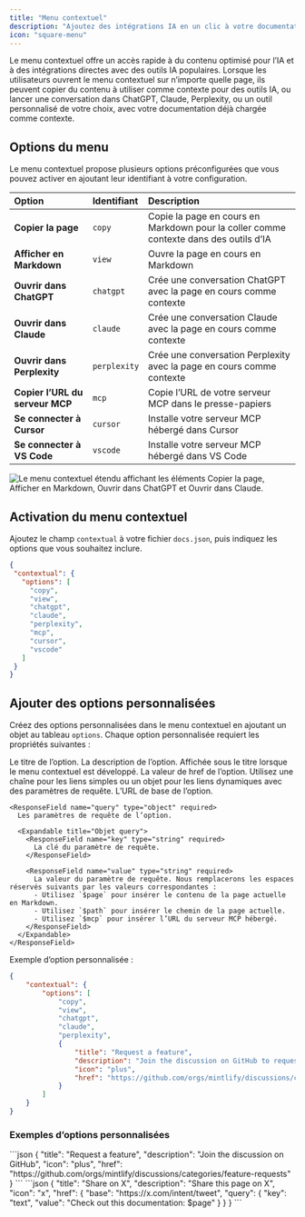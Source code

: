 ```yaml
---
title: "Menu contextuel"
description: "Ajoutez des intégrations IA en un clic à votre documentation"
icon: "square-menu"
---
```



Le menu contextuel offre un accès rapide à du contenu optimisé pour l’IA et à des intégrations directes avec des outils IA populaires. Lorsque les utilisateurs ouvrent le menu contextuel sur n’importe quelle page, ils peuvent copier du contenu à utiliser comme contexte pour des outils IA, ou lancer une conversation dans ChatGPT, Claude, Perplexity, ou un outil personnalisé de votre choix, avec votre documentation déjà chargée comme contexte.

## Options du menu

Le menu contextuel propose plusieurs options préconfigurées que vous pouvez activer en ajoutant leur identifiant à votre configuration.

| Option | Identifiant | Description |
|:--------|:------------|:-------------|
| **Copier la page** | `copy` | Copie la page en cours en Markdown pour la coller comme contexte dans des outils d’IA |
| **Afficher en Markdown** | `view` | Ouvre la page en cours en Markdown |
| **Ouvrir dans ChatGPT** | `chatgpt` | Crée une conversation ChatGPT avec la page en cours comme contexte |
| **Ouvrir dans Claude** | `claude` | Crée une conversation Claude avec la page en cours comme contexte |
| **Ouvrir dans Perplexity** | `perplexity` | Crée une conversation Perplexity avec la page en cours comme contexte |
| **Copier l’URL du serveur MCP** | `mcp` | Copie l’URL de votre serveur MCP dans le presse-papiers |
| **Se connecter à Cursor** | `cursor` | Installe votre serveur MCP hébergé dans Cursor |
| **Se connecter à VS Code** | `vscode` | Installe votre serveur MCP hébergé dans VS Code |

<Frame>
    <img 
    src="/images/contextual-menu/contextual-menu.png" 
    alt="Le menu contextuel étendu affichant les éléments Copier la page, Afficher en Markdown, Ouvrir dans ChatGPT et Ouvrir dans Claude." 
  />
</Frame>

## Activation du menu contextuel

Ajoutez le champ `contextual` à votre fichier `docs.json`, puis indiquez les options que vous souhaitez inclure.

```json
{
 "contextual": {
   "options": [
     "copy",
     "view",
     "chatgpt",
     "claude",
     "perplexity",
     "mcp",
     "cursor",
     "vscode"
   ]
 }
}
```

## Ajouter des options personnalisées

Créez des options personnalisées dans le menu contextuel en ajoutant un objet au tableau `options`. Chaque option personnalisée requiert les propriétés suivantes :

<ResponseField name="title" type="string" required>
  Le titre de l’option.
</ResponseField>

<ResponseField name="description" type="string" required>
  La description de l’option. Affichée sous le titre lorsque le menu contextuel est développé.
</ResponseField>

<IconsRequired />

<ResponseField name="href" type="string | object" required>
  La valeur de href de l’option. Utilisez une chaîne pour les liens simples ou un objet pour les liens dynamiques avec des paramètres de requête.
  
  <Expandable title="Objet href">
    <ResponseField name="base" type="string" required>
      L’URL de base de l’option.
    </ResponseField>

    <ResponseField name="query" type="object" required>
      Les paramètres de requête de l’option.

      <Expandable title="Objet query">
        <ResponseField name="key" type="string" required>
          La clé du paramètre de requête.
        </ResponseField>

        <ResponseField name="value" type="string" required>
          La valeur du paramètre de requête. Nous remplacerons les espaces réservés suivants par les valeurs correspondantes :
          - Utilisez `$page` pour insérer le contenu de la page actuelle en Markdown.
          - Utilisez `$path` pour insérer le chemin de la page actuelle.
          - Utilisez `$mcp` pour insérer l’URL du serveur MCP hébergé.
        </ResponseField>
      </Expandable>
    </ResponseField>
  </Expandable>
</ResponseField>

Exemple d’option personnalisée :

```json {9-14} wrap
{
    "contextual": {
        "options": [
            "copy",
            "view",
            "chatgpt",
            "claude",
            "perplexity",
            {
                "title": "Request a feature",
                "description": "Join the discussion on GitHub to request a new feature",
                "icon": "plus",
                "href": "https://github.com/orgs/mintlify/discussions/categories/feature-requests"
            }
        ]
    }
}
```

### Exemples d’options personnalisées

<AccordionGroup>
<Accordion title="Lien simple">
```json
{
  "title": "Request a feature",
  "description": "Join the discussion on GitHub",
  "icon": "plus",
  "href": "https://github.com/orgs/mintlify/discussions/categories/feature-requests"
}
```
</Accordion>

<Accordion title="Lien dynamique avec contenu de page">
```json
{
  "title": "Share on X",
  "description": "Share this page on X",
  "icon": "x",
  "href": {
    "base": "https://x.com/intent/tweet",
    "query": {
      "key": "text",
      "value": "Check out this documentation: $page"
    }
  }
}
```
</Accordion>
</AccordionGroup>